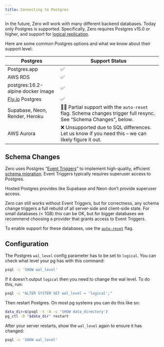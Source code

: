```yaml
---
title: Connecting to Postgres
---
```


In the future, Zero will work with many different backend databases. Today only Postgres is supported. Specifically, Zero requires Postgres v15.0 or higher, and support for [logical replication](https://www.postgresql.org/docs/current/logical-replication.html).

Here are some common Postgres options and what we know about their support level:

| Postgres                          | Support Status                                                                                                  |
| --------------------------------- | --------------------------------------------------------------------------------------------------------------- |
| Postgres.app                      | ✅                                                                                                              |
| AWS RDS                           | ✅                                                                                                              |
| postgres:16.2-alpine docker image | ✅                                                                                                              |
| [Fly.io](http://Fly.io) Postgres  | ✅                                                                                                              |
| Supabase, Neon, Render, Heroku    | 🤷‍♂️ Partial support with the `auto-reset` flag. Schema changes trigger full resync. See “Schema Changes”, below. |
| AWS Aurora                        | ❌ Unsupported due to SQL differences. Let us know if you need this – we can likely figure it out.              |

## Schema Changes

Zero uses Postgres “[Event Triggers](https://www.postgresql.org/docs/current/sql-createeventtrigger.html)” to implement high-quality, efficient [schema migration](migrations). Event Triggers typically requires superuser access to Postgres.

Hosted Postgres provides like Supabase and Neon don’t provide superuser access.

Zero can still works without Event Triggers, but for correctness, any schema change triggers a full rebuild of all server-side and client-side state. For small databases (< 1GB) this can be OK, but for bigger databases we recommend choosing a provider that grants access to Event Triggers.

To enable support for these databases, use the [`auto-reset`](/docs/zero-cache-config) flag.

## Configuration

The Postgres `wal_level` config parameter has to be set to `logical`. You can check what level your pg has with this command:

```bash
psql -c 'SHOW wal_level'
```

If it doesn’t output `logical` then you need to change the wal level. To do this, run:

```bash
psql -c "ALTER SYSTEM SET wal_level = 'logical';"
```

Then restart Postgres. On most pg systems you can do this like so:

```bash
data_dir=$(psql -t -A -c 'SHOW data_directory')
pg_ctl -D "$data_dir" restart
```

After your server restarts, show the `wal_level` again to ensure it has changed:

```bash
psql -c 'SHOW wal_level'
```
